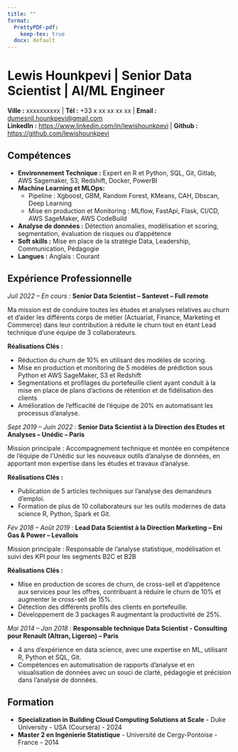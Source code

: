 ```yaml
---
title: ""
format:
  PrettyPDF-pdf:
    keep-tex: true
  docx: default
---
```


# Lewis Hounkpevi \| Senior Data Scientist \| AI/ML Engineer

\begin{center}Forte expertise en AI/ML, Python, R, AWS Cloud\end{center}

**Ville :** xxxxxxxxxx \| **Tél :** +33 x xx xx xx xx \| **Email :** [dumesnil.hounkpevi\@gmail.com](mailto:dumesnil.hounkpevi@gmail.com) \
**LinkedIn :** <https://www.linkedin.com/in/lewishounkpevi> \| **Github :** <https://github.com/lewishounkpevi>



<!-- ## Résumé -->

<!-- Senior Data Scientist expérimenté avec une expertise en machine learning, analyse de données et outils tels que Python, R et AWS. Possède une solide expérience en leadership et en formation d'équipes, avec des contributions significatives dans divers secteurs. Diplômé en ingénierie statistique, reconnu pour ses compétences en modélisation, segmentation et réduction du churn. -->

## Compétences

-   **Environnement Technique :** Expert en R et Python, SQL, Git, Gitlab, AWS Sagemaker, S3, Redshift, Docker, PowerBI
-   **Machine Learning et MLOps:**
    -   Pipeline : Xgboost, GBM, Random Forest, KMeans, CAH, Dbscan, Deep Learning
    -   Mise en production et Monitoring : MLflow, FastApi, Flask, CI/CD, AWS SageMaker, AWS CodeBuild
-   **Analyse de données :** Détection anomalies, modélisation et scoring, segmentation, évaluation de risques ou d’appétence
-   **Soft skills :** Mise en place de la stratégie Data, Leadership, Communication, Pédagogie
-   **Langues :** Anglais : Courant

## Expérience Professionnelle

*Juil 2022 – En cours* : **Senior Data Scientist – Santevet – Full remote**

Ma mission est de conduire toutes les études et analyses relatives au churn et d’aider les différents corps de métier (Actuariat, Finance, Marketing et Commerce) dans leur contribution à réduite le churn tout en étant Lead technique d’une équipe de 3 collaborateurs.

**Réalisations Clés :**

-   Réduction du churn de 10% en utilisant des modèles de scoring.
-   Mise en production et monitoring de 5 modèles de prédiction sous Python et AWS SageMaker, S3 et Redshift
-   Segmentations et profilages du portefeuille client ayant conduit à la mise en place de plans d'actions de rétention et de fidélisation des clients
-   Amélioration de l’efficacité de l’équipe de 20% en automatisant les processus d’analyse.

*Sept 2019 – Juin 2022* : **Senior Data Scientist à la Direction des Etudes et Analyses – Unédic – Paris**

Mission principale : Accompagnement technique et montée en compétence de l'équipe de l'Unédic sur les nouveaux outils d'analyse de données, en apportant mon expertise dans les études et travaux d'analyse.

**Réalisations Clés :**

-   Publication de 5 articles techniques sur l'analyse des demandeurs d’emploi.
-   Formation de plus de 10 collaborateurs sur les outils modernes de data science R, Python, Spark et Git.

*Fév 2018 – Août 2019* : **Lead Data Scientist à la Direction Marketing – Eni Gas & Power – Levallois**

Mission principale : Responsable de l'analyse statistique, modélisation et suivi des KPI pour les segments B2C et B2B

**Réalisations Clés :**

-   Mise en production de scores de churn, de cross-sell et d'appétence aux services pour les offres, contribuant à réduire le churn de 10% et augmenter le cross-sell de 15%.
-   Détection des différents profils des clients en portefeuille.
-   Développement de 3 packages R augmentant la productivité de 25%.

*Mai 2014 – Jan 2018* : **Responsable technique Data Scientist - Consulting pour Renault (Altran, Ligeron) – Paris**

-   4 ans d’expérience en data science, avec une expertise en ML, utilisant R, Python et SQL, Git.
-   Compétences en automatisation de rapports d'analyse et en visualisation de données avec un souci de clarté, pédagogie et précision dans l'analyse de données.

## Formation

-   **Specialization in Building Cloud Computing Solutions at Scale** - Duke University - USA (Coursera) - 2024
-   **Master 2 en Ingénierie Statistique** - Université de Cergy-Pontoise - France - 2014
